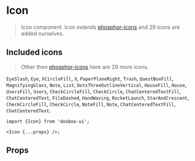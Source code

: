 
<Meta title="Components/Icon" component={IconTemplate} />

# Icon

> Icon component. Icon extends [phosphor-icons](https://github.com/phosphor-icons/homepage) and 29 icons are added ourselves.

## Included icons

> Other then [phosphor-icons](https://github.com/phosphor-icons/homepage) here are 29 more icons.

`EyeSlash`, `Eye`, `XCircleFill`, `X`, `PaperPlaneRight`, `Trash`, `QuestBoxFill`,
`MagnifyingGlass`, `Note`, `List`, `DotsThreeOutlineVertical`, `HouseFill`, `House`,
`UsersFill`, `Users`, `CheckCircleFill`, `CheckCircle`, `ChatCenteredTextFill`, `ChatCenteredText`,
`FileDashed`, `HandWaving`, `RocketLaunch`, `StarAndCrescent`, `CheckCircleFill`, `CheckCircle`,
`NoteFill`, `Note`, `ChatCenteredTextFill`, `ChatCenteredText`.


```tsx
import {Icon} from 'dooboo-ui';

<Icon {...props} />;
```

<Canvas>
  <Story name="Icon" story={IconTemplate} />
</Canvas>

## Props

<ArgsTable of={Icon} />

